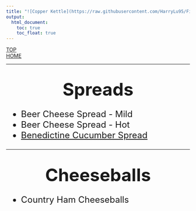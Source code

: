 ```yaml
---
title: "![Copper Kettle](https://raw.githubusercontent.com/HarryLu95/Fish-Market-Website/master/Logo_Copper_Kettle.jpg)"
output: 
  html_document:
    toc: true
    toc_float: true
---
```

<div id="backtop"><a href="#">TOP</a></div>
<div id="backhome"><a href="index.html">HOME</a></div>

---

<h1 style="text-align:center"><font size=7>**Spreads**</font></h1>

<font size=5>

- Beer Cheese Spread - Mild
- Beer Cheese Spread - Hot
- [Benedictine Cucumber Spread][1]

</font>

[1]: https://raw.githubusercontent.com/HarryLu95/Fishmarket-Website/master/Product%20Photos/CK%20%26%20SFM/selectBenedictine_4.jpg

---

<h1 style="text-align:center"><font size=7>**Cheeseballs**</font></h1>

<font size=5>

- Country Ham Cheeseballs

</font>